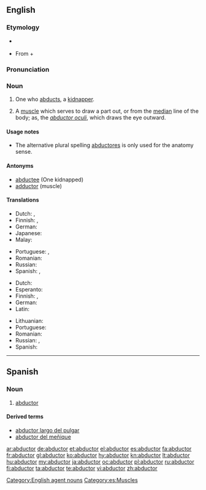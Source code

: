 ==English==

===Etymology===
* {{sense|anatomy}} {{suffix|abduct|or}}
* {{sense|to kidnap}} From {{etyl|NL.}} {{term|abductus|lang=la}} + {{term|-or|lang=la}}

===Pronunciation===
{{a|US}} {{IPA|/æbˈdʌk.tɚ/|/æbˈdʌk.tə/|/æbˈdʌk.tɔɹ/}}

===Noun===
{{en-noun|pl=abductors|pl2=abductores}}

# One who [[abduct|abducts]], a [[kidnapper]].
# {{anatomy}} A [[muscle]] which serves to draw a part out, or from the [[median]] line of the body; as, the ''[[abductor oculi]]'', which draws the eye outward.

====Usage notes====
* {{sense|anatomy|sometimes}} The alternative plural spelling [[abductores]] is only used for the anatomy sense.

====Antonyms====
* [[abductee]] (One kidnapped)
* [[adductor]] (muscle)

====Translations====
{{trans-top|kidnapper}}
* Dutch: {{t|nl|ontvoerder|m}}, {{t|nl|kidnapper|m}}
* Finnish: {{t-|fi|ihmisryöstäjä}}, {{t+|fi|kidnappaaja}}
* German: {{t-|de|Entführer|m}}
* Japanese: {{t-|ja|誘拐犯|tr=yūkaihan|sc=Jpan}}
* Malay: {{t-|ms|penculik}}
{{trans-mid}}
* Portuguese: {{t-|pt|raptor|m}}, {{t-|pt|sequestrador|m}}
* Romanian: {{t-|ro|răpitor|m}}
* Russian: {{t+|ru|похититель|m|tr=poxitít'el'}}
* Spanish: {{t-|es|raptor|m}}, {{t+|es|secuestrador|m}}
{{trans-bottom}}

{{trans-top|muscle}}
* Dutch: {{t|nl|abductor|m}}
* Esperanto: {{t-|eo|abduktoro|xs=Esperanto}}
* Finnish: {{t-|fi|loitontajalihas}}, {{t+|fi|abduktori}}
* German: {{t+|de|Abduktor|m}}
* Latin: {{t|la|musculus abductor|m}}
{{trans-mid}}
* Lithuanian: {{t|lt|atitraukiamasis raumuo|m}}
* Portuguese: {{t-|pt|abdutor|m}}
* Romanian: {{t-|ro|mușchi abductor}}
* Russian: {{t+|ru|абдуктор|m|tr=abdúktor}}, {{t-|ru|отводящая мышца|f|tr=otvod'áš'aja mýšca}}
* Spanish: {{t+|es|abductor|m}}
{{trans-bottom}}

{{checktrans-top}}
{{trans-bottom}}

[[Category:English agent nouns]]

----

==Spanish==

===Noun===
{{es-noun|m|pl=abductores}}

# {{anatomy|lang=es}} [[#English|abductor]]

====Derived terms====
* [[abductor largo del pulgar]]
* [[abductor del meñique]]

[[Category:es:Muscles]]

[[ar:abductor]]
[[de:abductor]]
[[et:abductor]]
[[el:abductor]]
[[es:abductor]]
[[fa:abductor]]
[[fr:abductor]]
[[gl:abductor]]
[[ko:abductor]]
[[hy:abductor]]
[[kn:abductor]]
[[lt:abductor]]
[[hu:abductor]]
[[my:abductor]]
[[ja:abductor]]
[[oc:abductor]]
[[pl:abductor]]
[[ru:abductor]]
[[fi:abductor]]
[[ta:abductor]]
[[te:abductor]]
[[vi:abductor]]
[[zh:abductor]]